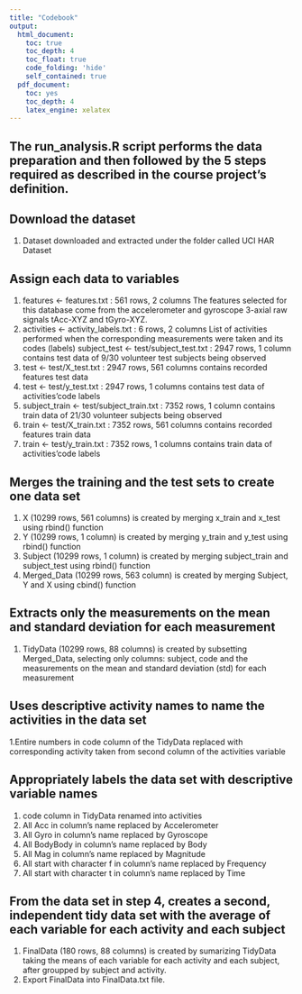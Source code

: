 ```yaml
---
title: "Codebook"
output:
  html_document:
    toc: true
    toc_depth: 4
    toc_float: true
    code_folding: 'hide'
    self_contained: true
  pdf_document:
    toc: yes
    toc_depth: 4
    latex_engine: xelatex
---
```


## The run_analysis.R script performs the data preparation and then followed by the 5 steps required as described in the course project’s definition.

## Download the dataset
 1. Dataset downloaded and extracted under the folder called UCI HAR Dataset

## Assign each data to variables
 
 1. features <- features.txt : 561 rows, 2 columns
    The features selected for this database come from the accelerometer and gyroscope 3-axial raw signals tAcc-XYZ
        and tGyro-XYZ.
 2. activities <- activity_labels.txt : 6 rows, 2 columns
    List of activities performed when the corresponding measurements were taken and its codes (labels)
    subject_test <- test/subject_test.txt : 2947 rows, 1 column
    contains test data of 9/30 volunteer test subjects being observed
 3. test <- test/X_test.txt : 2947 rows, 561 columns
    contains recorded features test data
 4. test <- test/y_test.txt : 2947 rows, 1 columns
    contains test data of activities’code labels
 5. subject_train <- test/subject_train.txt : 7352 rows, 1 column
        contains train data of 21/30 volunteer subjects being observed
 6. train <- test/X_train.txt : 7352 rows, 561 columns
        contains recorded features train data
 7. train <- test/y_train.txt : 7352 rows, 1 columns
        contains train data of activities’code labels

## Merges the training and the test sets to create one data set
  1. X (10299 rows, 561 columns) is created by merging x_train and x_test using rbind() function
  2. Y (10299 rows, 1 column) is created by merging y_train and y_test using rbind() function
  3. Subject (10299 rows, 1 column) is created by merging subject_train and subject_test using rbind() function
  4. Merged_Data (10299 rows, 563 column) is created by merging Subject, Y and X using cbind() function

## Extracts only the measurements on the mean and standard deviation for each measurement
   1. TidyData (10299 rows, 88 columns) is created by subsetting Merged_Data, selecting only columns: subject, 
      code and the measurements on the mean and standard deviation (std) for each measurement

## Uses descriptive activity names to name the activities in the data set
 
   1.Entire numbers in code column of the TidyData replaced with corresponding activity taken from second column of the activities variable
     
## Appropriately labels the data set with descriptive variable names
   1. code column in TidyData renamed into activities
   2. All Acc in column’s name replaced by Accelerometer
   3. All Gyro in column’s name replaced by Gyroscope
   4. All BodyBody in column’s name replaced by Body
   5. All Mag in column’s name replaced by Magnitude
   6. All start with character f in column’s name replaced by Frequency
   7. All start with character t in column’s name replaced by Time

## From the data set in step 4, creates a second, independent tidy data set with the average of each variable for each activity and each subject
   1. FinalData (180 rows, 88 columns) is created by sumarizing TidyData taking the means of each variable for each activity 
      and each subject, after groupped by subject and activity.
   2. Export FinalData into FinalData.txt file.